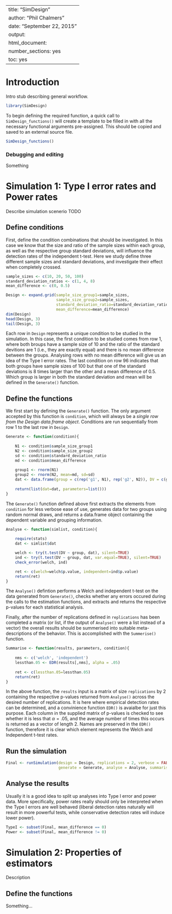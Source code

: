%\VignetteIndexEntry{simTool}
%\VignetteEngine{knitr::knitr}
---
title: "SimDesign"
author: "Phil Chalmers"
date: "September 22, 2015"
output:
  html_document:
    number_sections: yes
    toc: yes
---

# Introduction


Intro stub describing general workflow.


```r
library(SimDesign)
```

To begin defining the required function, a quick call to `SimDesign_functions()` will create a template to be
filled in with all the necessary functional arguments pre-assigned. This should be copied and saved to an external source file.

```r
SimDesign_functions()
```

### Debugging and editing

Something

# Simulation 1: Type I error rates and Power rates

Describe simulation scenerio TODO

## Define conditions

First, define the condition combinations that should be investigated. In this case we know that the size and ratio of the sample sizes within each group, as well as the respective group standard deviations, will influence the detection rates of the independent t-test. Here we study define three different sample sizes and standard deviations, and investigate their effect when completely crossed.

```r
sample_sizes <- c(10, 20, 50, 100)
standard_deviation_ratios <- c(1, 4, 8)
mean_difference <- c(0, 0.5)

Design <- expand.grid(sample_size_group1=sample_sizes,
                      sample_size_group2=sample_sizes,
                      standard_deviation_ratio=standard_deviation_ratios,
                      mean_difference=mean_difference)
dim(Design)
head(Design, 3)
tail(Design, 3)
```

Each row in `Design` represents a unique condition to be studied in the simulation. In this case, the first condition to be studied comes from row 1, where both broups have a sample size of 10 and the ratio of the standard devitions are 1 (i.e., they are exactly equal) and there is no mean difference between the groups. Analysing rows with no mean difference will give us an idea of the Type I error rates. The last condition on row 96 indicates that both groups have sample sizes of 100 but that one of the standard deviations is 8 times larger than the other and a mean difference of 0.5. Which group is larger in both the standard deviation and mean will be defined in the `Generate()` function. 

## Define the functions

We first start by defining the `Generate()` function. The only argument accepted by this function is `condition`, which will always be a *single row from the Design data.frame object*. Conditions are run sequentially from row 1 to the last row in `Design`.

```r
Generate <- function(condition){
 
    N1 <- condition$sample_size_group1
    N2 <- condition$sample_size_group2
    sd <- condition$standard_deviation_ratio
    md <- condition$mean_difference
    
    group1 <- rnorm(N1)
    group2 <- rnorm(N2, mean=md, sd=sd)
    dat <- data.frame(group = c(rep('g1', N1), rep('g2', N2)), DV = c(group1, group2))
    
    return(list(dat=dat, parameters=list()))
}
```

The `Generate()` function defined above first extracts the elements from `condition` for less verbose
ease of use, generates data for two groups using random normal draws, and returns a data.frame object 
containing the dependent variable and grouping information. 

```r
Analyse <- function(simlist, condition){
    
    require(stats)
    dat <- simlist$dat

    welch <- try(t.test(DV ~ group, dat), silent=TRUE)
    ind <- try(t.test(DV ~ group, dat, var.equal=TRUE), silent=TRUE)
    check_error(welch, ind)

    ret <- c(welch=welch$p.value, independent=ind$p.value)
    return(ret)
}
```

The `Analyse()` defintion performs a Welch and independent t-test on the data generated from `Generate()`, checks whether any errors occured during the calls to the estimation functions, and extracts and returns the respective p-values for each statistical analysis.

Finally, after the number of replications defined in `replications` has been completed a matrix (or list, if the output of `Analyse()` were a list instead of a vector) the overall results should be summerised into suitable meta-descriptions of the behavior. This is accomplished with the `Summerise()` function.

```r
Summarise <- function(results, parameters, condition){
    
    nms <- c('welch', 'independent')
    lessthan.05 <- EDR(results[,nms], alpha = .05)
    
    ret <- c(lessthan.05=lessthan.05)
    return(ret)
}
```

In the above function, the `results` input is a matrix of size `replications` by 2 containing the respective 
p-values returned from `Analyse()` across the desired number of replications. It is here where empirical 
detection rates can be determined, and a convinience function `EDR()` is avaialbe for just this purpose. Each column in the supplied matrix of p-values is checked to see whether it is less that $\alpha = .05$, and the
average number of times this occurs is returned as a vector of length 2. Names are preserved in the `EDR()` 
function, therefore it is clear which element represents the Welch and Independent t-test rates.


## Run the simulation

```r
Final <- runSimulation(design = Design, replications = 2, verbose = FALSE,
                       generate = Generate, analyse = Analyse, summarise = Summarise)
```

## Analyse the results

Usually it is a good idea to split up analyses into Type I error and power data. More specifically, power rates really should only be interpreted when the Type I errors are well behaved (liberal detection rates naturally will result in more powerful tests, while conservative detection rates will induce lower power).


```r
TypeI <- subset(Final, mean_difference == 0)
Power <- subset(Final, mean_difference != 0)
```


# Simulation 2: Properties of estimators

Description

## Define the functions

Something...

```r

```

